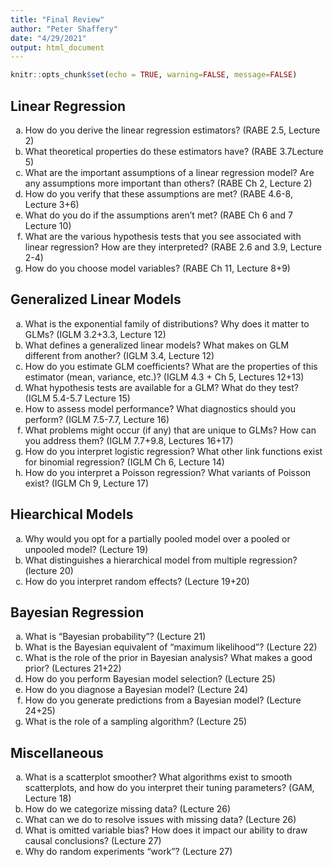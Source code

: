 ```yaml
---
title: "Final Review"
author: "Peter Shaffery"
date: "4/29/2021"
output: html_document
---
```


```r
knitr::opts_chunk$set(echo = TRUE, warning=FALSE, message=FALSE)
```

## Linear Regression
  a. How do you derive the linear regression estimators? (RABE 2.5, Lecture 2)
  b. What theoretical properties do these estimators have? (RABE 3.7Lecture 5)
  c. What are the important assumptions of a linear regression model? Are any assumptions more important than others? (RABE Ch 2, Lecture 2)
  d. How do you verify that these assumptions are met? (RABE 4.6-8, Lecture 3+6)
  e. What do you do if the assumptions aren't met? (RABE Ch 6 and 7 Lecture 10)
  f. What are the various hypothesis tests that you see associated with linear regression? How are they interpreted? (RABE 2.6 and 3.9, Lecture 2-4)
  g. How do you choose model variables? (RABE Ch 11, Lecture 8+9)
  
## Generalized Linear Models
  a. What is the exponential family of distributions? Why does it matter to GLMs? (IGLM 3.2+3.3, Lecture 12)
  b. What defines a generalized linear models? What makes on GLM different from another? (IGLM 3.4, Lecture 12)
  c. How do you estimate GLM coefficients? What are the properties of this estimator (mean, variance, etc.)? (IGLM 4.3 + Ch 5, Lectures 12+13)
  e. What hypothesis tests are available for a GLM? What do they test? (IGLM 5.4-5.7 Lecture 15)
  f. How to assess model performance? What diagnostics should you perform? (IGLM 7.5-7.7, Lecture 16)
  g. What problems might occur (if any) that are unique to GLMs? How can you address them? (IGLM 7.7+9.8, Lectures 16+17)
  h. How do you interpret logistic regression? What other link functions exist for binomial regression? (IGLM Ch 6, Lecture 14)
  i. How do you interpret a Poisson regression? What variants of Poisson exist? (IGLM Ch 9, Lecture 17)
  
## Hiearchical Models
  a. Why would you opt for a partially pooled model over a pooled or unpooled model? (Lecture 19)
  b. What distinguishes a hierarchical model from multiple regression? (lecture 20)
  c. How do you interpret random effects? (Lecture 19+20)
  
## Bayesian Regression
  a. What is "Bayesian probability"? (Lecture 21)
  b. What is the Bayesian equivalent of "maximum likelihood"? (Lecture 22)
  c. What is the role of the prior in Bayesian analysis? What makes a good prior? (Lectures 21+22)
  d. How do you perform Bayesian model selection? (Lecture 25)
  e. How do you diagnose a Bayesian model? (Lecture 24)
  f. How do you generate predictions from a Bayesian model? (Lecture 24+25)
  g. What is the role of a sampling algorithm? (Lecture 25)
  
## Miscellaneous
  a. What is a scatterplot smoother? What algorithms exist to smooth scatterplots, and how do you interpret their tuning parameters? (GAM, Lecture 18)
  b. How do we categorize missing data? (Lecture 26)
  c. What can we do to resolve issues with missing data? (Lecture 26)
  d. What is omitted variable bias? How does it impact our ability to draw causal conclusions? (Lecture 27)
  e. Why do random experiments "work"? (Lecture 27)